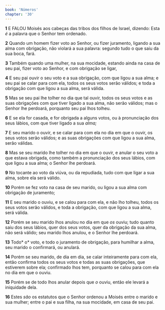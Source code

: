 ```yaml
---
book: 'Números'
chapter: '30'
---
```


**1** E FALOU Moisés aos cabeças das tribos dos filhos de Israel, dizendo: Esta _é_ a palavra que o Senhor tem ordenado.

**2** Quando um homem fizer voto ao Senhor, ou fizer juramento, ligando a sua alma com obrigação, não violará a sua palavra: segundo tudo o que saiu da sua boca, fará.

**3** Também quando uma mulher, na sua mocidade, estando ainda na casa de seu pai, fizer voto ao Senhor, e com obrigação se ligar,

**4** E seu pai ouvir o seu voto e a sua obrigação, com que ligou a sua alma; e seu pai se calar para com ela, todos os seus votos serão válidos; e toda a obrigação com que ligou a sua alma, será válida.

**5** Mas se seu pai lhe tolher no dia que tal ouvir, todos os seus votos e as suas obrigações com que tiver ligado a sua alma, não serão válidos; mas o Senhor lhe perdoará, porquanto seu pai lhos tolheu.

**6** E se ela for casada, e for obrigada a alguns votos, ou à pronunciação dos seus lábios, com que tiver ligado a sua _alma;_

**7** E seu marido o ouvir, e se calar para com ela no dia em que o ouvir, os seus votos serão válidos; e as suas obrigações com que ligou a sua alma, serão válidas.

**8** Mas se seu marido lhe tolher no dia em que o ouvir, e anular o seu voto a que estava obrigada, como também a pronunciação dos seus lábios, com que ligou a sua alma; o Senhor lhe perdoará.

**9** No tocante ao voto da viúva, ou da repudiada, tudo com que ligar a sua alma, sobre ela será válido.

**10** Porém se fez voto na casa de seu marido, ou ligou a sua alma com obrigação de juramento;

**11** E seu marido o ouviu, e se calou para com ela, e não lho tolheu, todos os seus votos serão válidos, e toda a obrigação, com que ligou a sua alma, será válida.

**12** Porém se seu marido lhos anulou no dia em que _os_ ouviu; tudo quanto saiu dos seus lábios, quer dos seus votos, quer da obrigação da sua alma, não será válido; seu marido lhos anulou, e o Senhor lhe perdoará.

**13** Todo* o* voto, e todo o juramento de obrigação, para humilhar a alma, seu marido o confirmará, ou anulará.

**14** Porém se seu marido, de dia em dia, se calar inteiramente para com ela, então confirma todos os seus votos e todas as suas obrigações, que estiverem sobre ela; confirmado lhos tem, porquanto se calou para com ela no dia em que o ouviu.

**15** Porém se de todo lhos anular depois que _o_ ouviu, então ele levará a iniquidade dela.

**16** Estes _são_ os estatutos que o Senhor ordenou a Moisés entre o marido e sua mulher; entre o pai e sua filha, na sua mocidade, em casa de seu pai.
